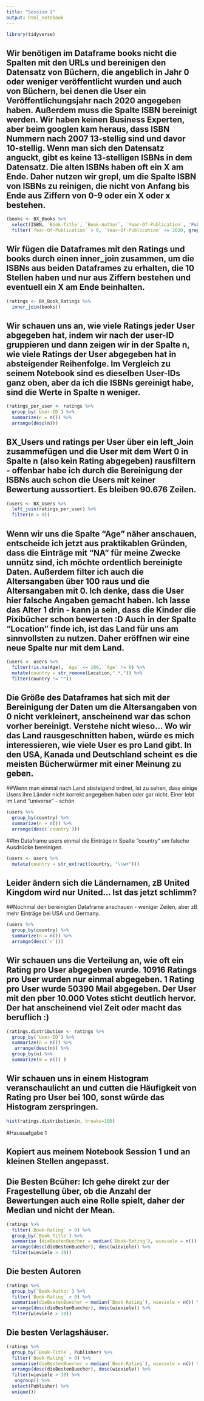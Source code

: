 ```yaml
---
title: "Session 2"
output: html_notebook
---
```


```r
library(tidyverse)
```

## Wir benötigen im Dataframe books nicht die Spalten mit den URLs und bereinigen den Datensatz von Büchern, die angeblich in Jahr 0 oder weniger veröffentlicht wurden und auch von Büchern, bei denen die User ein Veröffentlichungsjahr nach 2020 angegeben haben. Außerdem muss die Spalte ISBN bereinigt werden. Wir haben keinen Business Experten, aber beim googlen kam heraus, dass ISBN Nummern nach 2007 13-stellig sind und davor 10-stellig. Wenn man sich den Datensatz anguckt, gibt es keine 13-stelligen ISBNs in dem Datensatz. Die alten ISBNs haben oft ein X am Ende. Daher nutzen wir grepl, um die Spalte ISBN von ISBNs zu reinigen, die nicht von Anfang bis Ende aus Ziffern von 0-9 oder ein X oder x bestehen. 

```r
(books <- BX_Books %>%
  select(ISBN, `Book-Title`, `Book-Author`, `Year-Of-Publication`, 'Publisher')%>%
  filter(`Year-Of-Publication` > 0, `Year-Of-Publication` <= 2020, grepl("^[0-9Xx]+$", ISBN, )))
```


## Wir fügen die Dataframes mit den Ratings und books durch einen inner_join zusammen, um die ISBNs aus beiden Dataframes zu erhalten, die 10 Stellen haben und nur aus Ziffern bestehen und eventuell ein X am Ende beinhalten.

```r
(ratings <- BX_Book_Ratings %>%
  inner_join(books))
```
## Wir schauen uns an, wie viele Ratings jeder User abgegeben hat, indem wir nach der user-ID gruppieren und dann zeigen wir in der Spalte n, wie viele Ratings der User abgegeben hat in absteigender Reihenfolge. Im Vergleich zu seinem Notebook sind es dieselben User-IDs ganz oben, aber da ich die ISBNs gereinigt habe, sind die Werte in Spalte n weniger.

```r
(ratings_per_user <- ratings %>%
  group_by(`User-ID`) %>%
  summarize(n = n()) %>%
  arrange(desc(n)))
```

## BX_Users und ratings per User über ein left_Join zusammefügen und die User mit dem Wert 0 in Spalte n (also kein Rating abgegeben) rausfiltern - offenbar habe ich durch die Bereinigung der ISBNs auch schon die Users mit keiner Bewertung aussortiert. Es bleiben 90.676 Zeilen.

```r
(users <- BX_Users %>%
  left_join(ratings_per_user) %>%
  filter(n > 0))
```

## Wenn wir uns die Spalte "Age" näher anschauen, entscheide ich jetzt aus praktikablen Gründen, dass die Einträge mit "NA" für meine Zwecke unnütz sind, ich möchte ordentlich bereinigte Daten. Außerdem filter ich auch die Altersangaben über 100 raus und die Altersangaben mit 0. Ich denke, dass die User hier falsche Angaben gemacht haben. Ich lasse das Alter 1 drin - kann ja sein, dass die Kinder die Pixibücher schon bewerten :D Auch in der Spalte "Location" finde ich, ist das Land für uns am sinnvollsten zu nutzen. Daher eröffnen wir eine neue Spalte nur mit dem Land.

```r
(users <- users %>%
  filter(!is.na(Age), `Age` <= 100, `Age` != 0) %>%
  mutate(country = str_remove(Location,".*,")) %>%
  filter(country != ""))
```

## Die Größe des Dataframes hat sich mit der Bereinigung der Daten um die Altersangaben von 0 nicht verkleinert, anscheinend war das schon vorher bereinigt. Verstehe nicht wieso... Wo wir das Land rausgeschnitten haben, würde es mich interessieren, wie viele User es pro Land gibt. In den USA, Kanada und Deutschland scheint es die meisten Bücherwürmer mit einer Meinung zu geben.
##Wenn man einmal nach Land absteigend ordnet, ist zu sehen, dass einige Users ihre Länder nicht korrekt angegeben haben oder gar nicht. Einer lebt im Land "universe" - schön

```r
(users %>%
  group_by(country) %>%
  summarize(n = n()) %>%
  arrange(desc(`country`)))
```
##Im Dataframe users einmal die Einträge in Spalte "country" um falsche Ausdrücke bereinigen.

```r
(users <- users %>%
  mutate(country = str_extract(country, "\\w+")))
```


## Leider ändern sich die Ländernamen, zB United Kingdom wird nur United... Ist das jetzt schlimm?
##Nochmal den bereinigten Dataframe anschauen - weniger Zeilen, aber zB mehr Einträge bei USA und Germany.
```r
(users %>%
  group_by(country) %>%
  summarize(n = n()) %>%
  arrange(desc(`n`)))
```

## Wir schauen uns die Verteilung an, wie oft ein Rating pro User abgegeben wurde. 10916 Ratings pro User wurden nur einmal abgegeben. 1 Rating pro User wurde 50390 Mail abgegeben. Der User mit den pber 10.000 Votes sticht deutlich hervor. Der hat anscheinend viel Zeit oder macht das beruflich :)
```r
(ratings.distribution <- ratings %>%
  group_by(`User-ID`) %>%
  summarize(n = n()) %>%
   arrange(desc(n)) %>%
  group_by(n) %>%
  summarize(m = n()) )
```

## Wir schauen uns in einem Histogram veranschaulicht an und cutten die Häufigkeit von Rating pro User bei 100, sonst würde das Histogram zerspringen.

```r
hist(ratings.distribution$n, breaks=100)
```

#Hausuafgabe 1

## Kopiert aus meinem Notebook Session 1 und an kleinen Stellen angepasst.

## Die Besten Bcüher: Ich gehe direkt zur der Fragestellung über, ob die Anzahl der Bewertungen auch eine Rolle spielt, daher der Median und nicht der Mean.

```r
(ratings %>%
  filter(`Book-Rating` > 0) %>%
  group_by(`Book-Title`) %>%
  summarise (dieBestenBuecher = median(`Book-Rating`), wieviele = n()) %>%
  arrange(desc(dieBestenBuecher), desc(wieviele)) %>%
  filter(wieviele > 10))
```

## Die besten Autoren
```r
(ratings %>%
  group_by(`Book-Author`) %>%
  filter(`Book-Rating` > 0) %>%
  summarise(dieBestenBuecher = median(`Book-Rating`), wieviele = n()) %>%
  arrange(desc(dieBestenBuecher), desc(wieviele)) %>%
  filter(wieviele > 10))
```
## Die besten Verlagshäuser.

```r
(ratings %>%
  group_by(`Book-Title`, Publisher) %>%
  filter(`Book-Rating` > 0) %>%
  summarise(dieBestenBuecher = median(`Book-Rating`), wieviele = n()) %>%
  arrange(desc(dieBestenBuecher), desc(wieviele)) %>%
  filter(wieviele > 10) %>%
   ungroup() %>%
  select(Publisher) %>%
  unique())
```


